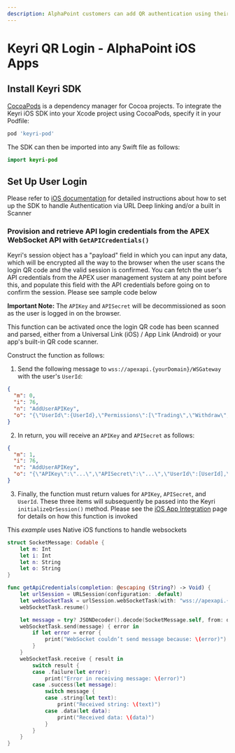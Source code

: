 ```yaml
---
description: AlphaPoint customers can add QR authentication using their iOS mobile app to create a secure, easy-to-use, and convenient auth system for their users.
---
```


# Keyri QR Login - AlphaPoint iOS Apps

## Install Keyri SDK

[CocoaPods](https://cocoapods.org/) is a dependency manager for Cocoa projects. To integrate the Keyri iOS SDK into your Xcode project using CocoaPods, specify it in your Podfile:

```ruby copy
pod 'keyri-pod'
```

The SDK can then be imported into any Swift file as follows:

```swift copy
import keyri-pod
```

## Set Up User Login

Please refer to [iOS documentation](/mobile-sdks/ios) for detailed instructions about how to set up the SDK to handle Authentication via URL Deep linking and/or a built in Scanner

### Provision and retrieve API login credentials from the APEX WebSocket API with `GetAPICredentials()`

Keyri's session object has a "payload" field in which you can input any data, which will be encrypted all the way to the browser when the user scans the login QR code and the valid session is confirmed. You can fetch the user's API credentials from the APEX user management system at any point before this, and populate this field with the API credentials before going on to confirm the session. Please see sample code below

**Important Note:** The `APIKey` and `APISecret` will be decommissioned as soon as the user is logged in on the browser.

This function can be activated once the login QR code has been scanned and parsed, either from a Universal Link (iOS) / App Link (Android) or your app's built-in QR code scanner.

Construct the function as follows:

1. Send the following message to `wss://apexapi.{yourDomain}/WSGateway` with the user's `UserId`:

```json
{
  "m": 0,
  "i": 76,
  "n": "AddUserAPIKey",
  "o": "{\"UserId\":{UserId},\"Permissions\":[\"Trading\",\"Withdraw\",\"Deposit\"]}"
}
```

2. In return, you will receive an `APIKey` and `APISecret` as follows:

```json copy
{
  "m": 1,
  "i": 76,
  "n": "AddUserAPIKey",
  "o": "{\"APIKey\":\"...\",\"APISecret\":\"...\",\"UserId\":[UserId],\"Permissions\":[\"Trading\",\"Withdraw\",\"Deposit\"],\"Nonce\":0}"
}
```

3. Finally, the function must return values for `APIKey`, `APISecret`, and `UserId`. These three items will subsequently be passed into the Keyri `initializeQrSession()` method. Please see the [iOS App Integration](/mobile-sdks/ios) page for details on how this function is invoked

This _example_ uses Native iOS functions to handle websockets

```swift copy
struct SocketMessage: Codable {
    let m: Int
    let i: Int
    let n: String
    let o: String
}

func getApiCredentials(completion: @escaping (String?) -> Void) {
    let urlSession = URLSession(configuration: .default)
    let webSocketTask = urlSession.webSocketTask(with: "wss://apexapi.{yourDomain}/WSGateway")
    webSocketTask.resume()

    let message = try? JSONDecoder().decode(SocketMessage.self, from: data)
    webSocketTask.send(message) { error in
        if let error = error {
            print("WebSocket couldn’t send message because: \(error)")
        }
    }
    webSocketTask.receive { result in
        switch result {
        case .failure(let error):
            print("Error in receiving message: \(error)")
        case .success(let message):
            switch message {
            case .string(let text):
                print("Received string: \(text)")
            case .data(let data):
                print("Received data: \(data)")
            }
        }
    }
}
```

